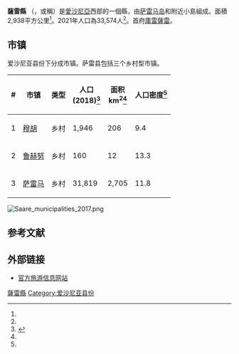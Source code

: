 {{Infobox settlement
| name                    = 薩雷縣
| native_name             = Saare maakond / Saaremaa
| native_name_lang        = et
| settlement_type         = [[愛沙尼亞行政區劃|县份]]
| image_skyline           = Kuressaare linnus õhust.jpg
| image_caption           = [[庫雷薩雷城堡|庫雷薩雷城堡]]
| image_flag              = Saaremaa_lipp.svg
| flag_size               = 125px
| image_shield            = Saaremaa vapp.svg
| shield_size             = 75px
| image_map               = Saare County in Estonia.svg
| subdivision_type        = 国家
| subdivision_name        = [[爱沙尼亚|爱沙尼亚]]
| seat_type               = 首府
| seat                    = [[库雷萨雷|库雷萨雷]]
| leader_title            = 县长
| leader_name             = Kaido Kaasik <ref>[http://www.postimees.ee/601238/err-uus-maavanem-naeks-saaremaal-vaid-uht-omavalitsust/ ERR: uus maavanem näeks Saaremaal vaid üht omavalitsust] {{Wayback|url=http://www.postimees.ee/601238/err-uus-maavanem-naeks-saaremaal-vaid-uht-omavalitsust/ |date=20200304032933 }} {{et icon}}</ref>
| area_total_km2          = 2937.64
| area_footnotes          = <ref name="haldus"/>
| population_total        = 33,574
| population_as_of        = 2021年
| population_footnotes    = <ref name="demog"/>
| population_rank         = 
| population_density_km2  = auto
| demographics_type1      = 
| demographics1_footnotes =
| demographics1_title1    = 
| demographics1_info1     = 
| demographics1_title3    = 
| demographics1_info3     = 
| registration_plate      = K
| iso_code                = EE-74
| website                 = {{URL|https://visitsaaremaa.ee/}}
| footnotes               = 
}}
'''薩雷縣''' （{{lang-et|Saare maakond}}，或稱{{lang|et|Saaremaa}}）是[[愛沙尼亞|愛沙尼亞]]西部的一個縣，由[[萨雷马岛|萨雷马岛]]和附近小島組成。面積2,938平方公里<ref name="haldus"/>。2021年人口為33,574人<ref name="demog"/>。首府[[庫雷薩雷|庫雷薩雷]]。

== 市镇 ==
爱沙尼亚县份下分成市镇。萨雷县包括三个乡村型市镇。
{| class="wikitable sortable"
|-
! # !! 市镇 !! 类型 !! 人口<br/>(2018)<ref name=population>{{cite web|title=Elanike demograafiline jaotus maakonniti|url=http://f.ell.ee/failid/kodukas/rahvastik/2018-01-01_rahvastik_netti_.htm|publisher=Kohaliku omavalitsuse portaal|access-date=2018-04-02|language=et|archive-date=2019-03-02|archive-url=https://web.archive.org/web/20190302200029/http://f.ell.ee/failid/kodukas/rahvastik/2018-01-01_rahvastik_netti_.htm|dead-url=yes}}</ref>!! 面积<br/>km<sup>2</sup><ref name=population/> !! 人口密度<ref name=population/>
|-
|1 || [[穆胡|穆胡]] || 乡村 || 1,946 || 206 || 9.4
|-
|2 || [[鲁赫努|鲁赫努]] || 乡村 || 160 || 12 || 13.3
|-
|3 || [[萨雷马|萨雷马]] || 乡村 || 31,819 || 2,705 || 11.8
|}
[[File:Saare_municipalities_2017.png|thumb]]
{{clear}}
== 参考文献 ==
{{Reflist|30em|refs=
<ref name="demog">{{cite web | url = https://www.elvl.ee/elanike-arv | title = Elanike demograafiline jaotus KOV-de kaupa | language = et | publisher = Eesti Linnade ja Valdade Liit | date = 2021-01-06 | accessdate = 2021-04-01 | archive-date = 2020-12-05 | archive-url = https://web.archive.org/web/20201205023600/https://www.elvl.ee/elanike-arv | dead-url = no }}</ref>

<ref name="haldus">{{cite web | url = https://haldusreform.fin.ee/static/sites/3/2018/02/ulevaade_omavalitsused_2018.xlsx | title = Ühinenud ja kõikide omavalitsuste ülevaade (sh KOV kontaktandmed ja omavalitsusjuhid) | format = xlsx | language = et | publisher = haldusreform.fin.ee | date = 2018-03 | accessdate = 2021-04-01 | archive-date = 2018-04-02 | archive-url = https://web.archive.org/web/20180402225522/https://haldusreform.fin.ee/static/sites/3/2018/02/ulevaade_omavalitsused_2018.xlsx | dead-url = no }}</ref>
}}

== 外部链接 ==
{{commonscat|Saare County}}
* [https://visitsaaremaa.ee/ 官方旅游信息网站] {{Wayback|url=https://visitsaaremaa.ee/ |date=20210512200247 }} {{et icon}}

{{愛沙尼亞縣份}}

[[Category:薩雷縣|]]
[[Category:爱沙尼亚县份|Category:爱沙尼亚县份]]